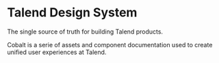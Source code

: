 
<Meta title="Welcome" />

# Talend Design System

The single source of truth for building Talend products.

Cobalt is a serie of assets and component documentation used to create unified user experiences at Talend.